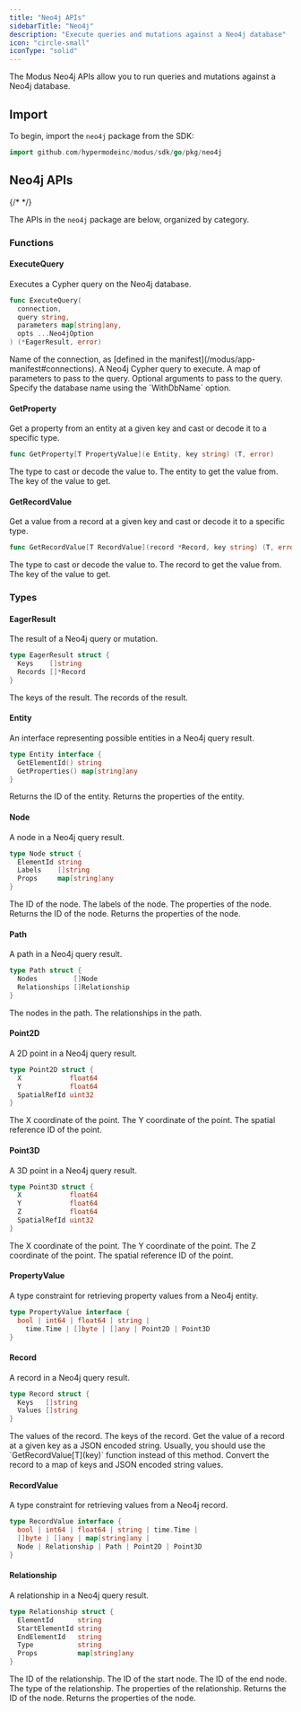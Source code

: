 ```yaml
---
title: "Neo4j APIs"
sidebarTitle: "Neo4j"
description: "Execute queries and mutations against a Neo4j database"
icon: "circle-small"
iconType: "solid"
---
```



<SdkHeader language="Go" feature="Neo4j" />

The Modus Neo4j APIs allow you to run queries and mutations against a Neo4j
database.

## Import

To begin, import the `neo4j` package from the SDK:

```go
import github.com/hypermodeinc/modus/sdk/go/pkg/neo4j
```

## Neo4j APIs

{/* <!-- vale Google.Headings = NO --> */}

The APIs in the `neo4j` package are below, organized by category.

<SdkTip />

### Functions

#### ExecuteQuery

Executes a Cypher query on the Neo4j database.

```go
func ExecuteQuery(
  connection,
  query string,
  parameters map[string]any,
  opts ...Neo4jOption
) (*EagerResult, error)
```

<ResponseField name="connection" type="string" required>
  Name of the connection, as [defined in the
  manifest](/modus/app-manifest#connections).
</ResponseField>

<ResponseField name="query" type="string" required>
  A Neo4j Cypher query to execute.
</ResponseField>

<ResponseField name="parameters" type="map[string]any" required>
  A map of parameters to pass to the query.
</ResponseField>

<ResponseField name="opts" type="Neo4jOption">
  Optional arguments to pass to the query. Specify the database name using the
  `WithDbName` option.
</ResponseField>

#### GetProperty

Get a property from an entity at a given key and cast or decode it to a specific
type.

```go
func GetProperty[T PropertyValue](e Entity, key string) (T, error)
```

<ResponseField name="T" type="PropertyValue" required>
  The type to cast or decode the value to.
</ResponseField>

<ResponseField name="e" type="Entity" required>
  The entity to get the value from.
</ResponseField>

<ResponseField name="key" type="string" required>
  The key of the value to get.
</ResponseField>

#### GetRecordValue

Get a value from a record at a given key and cast or decode it to a specific
type.

```go
func GetRecordValue[T RecordValue](record *Record, key string) (T, error)
```

<ResponseField name="T" type="RecordValue" required>
  The type to cast or decode the value to.
</ResponseField>

<ResponseField name="record" type="*Record" required>
  The record to get the value from.
</ResponseField>

<ResponseField name="key" type="string" required>
  The key of the value to get.
</ResponseField>

### Types

#### EagerResult

The result of a Neo4j query or mutation.

```go
type EagerResult struct {
  Keys    []string
  Records []*Record
}
```

<ResponseField name="Keys" type="[]string">
  The keys of the result.
</ResponseField>

<ResponseField name="Records" type="[]*Record">
  The records of the result.
</ResponseField>

#### Entity

An interface representing possible entities in a Neo4j query result.

```go
type Entity interface {
  GetElementId() string
  GetProperties() map[string]any
}
```

<ResponseField name="GetElementId()" type="method">
  Returns the ID of the entity.
</ResponseField>

<ResponseField name="GetProperties()" type="method">
  Returns the properties of the entity.
</ResponseField>

#### Node

A node in a Neo4j query result.

```go
type Node struct {
  ElementId string
  Labels    []string
  Props     map[string]any
}
```

<ResponseField name="ElementId" type="string">
  The ID of the node.
</ResponseField>

<ResponseField name="Labels" type="[]string">
  The labels of the node.
</ResponseField>

<ResponseField name="Props" type="map[string]any">
  The properties of the node.
</ResponseField>

<ResponseField name="GetElementId()" type="method">
  Returns the ID of the node.
</ResponseField>

<ResponseField name="GetProperties()" type="method">
  Returns the properties of the node.
</ResponseField>

#### Path

A path in a Neo4j query result.

```go
type Path struct {
  Nodes         []Node
  Relationships []Relationship
}
```

<ResponseField name="Nodes" type="[]Node">
  The nodes in the path.
</ResponseField>

<ResponseField name="Relationships" type="[]Relationship">
  The relationships in the path.
</ResponseField>

#### Point2D

A 2D point in a Neo4j query result.

```go
type Point2D struct {
  X            float64
  Y            float64
  SpatialRefId uint32
}
```

<ResponseField name="X" type="float64">
  The X coordinate of the point.
</ResponseField>

<ResponseField name="Y" type="float64">
  The Y coordinate of the point.
</ResponseField>

<ResponseField name="SpatialRefId" type="uint32">
  The spatial reference ID of the point.
</ResponseField>

#### Point3D

A 3D point in a Neo4j query result.

```go
type Point3D struct {
  X            float64
  Y            float64
  Z            float64
  SpatialRefId uint32
}
```

<ResponseField name="X" type="float64">
  The X coordinate of the point.
</ResponseField>

<ResponseField name="Y" type="float64">
  The Y coordinate of the point.
</ResponseField>

<ResponseField name="Z" type="float64">
  The Z coordinate of the point.
</ResponseField>

<ResponseField name="SpatialRefId" type="uint32">
  The spatial reference ID of the point.
</ResponseField>

#### PropertyValue

A type constraint for retrieving property values from a Neo4j entity.

```go
type PropertyValue interface {
  bool | int64 | float64 | string |
    time.Time | []byte | []any | Point2D | Point3D
}
```

#### Record

A record in a Neo4j query result.

```go
type Record struct {
  Keys   []string
  Values []string
}
```

<ResponseField name="Values" type="[]string">
  The values of the record.
</ResponseField>

<ResponseField name="Keys" type="[]string">
  The keys of the record.
</ResponseField>

<ResponseField name="Get(key)" type="method">
  Get the value of a record at a given key as a JSON encoded string.

  <Info>
    Usually, you should use the `GetRecordValue[T](key)` function instead of this method.
  </Info>
</ResponseField>

<ResponseField name="AsMap()" type="method">
  Convert the record to a map of keys and JSON encoded string values.
</ResponseField>

#### RecordValue

A type constraint for retrieving values from a Neo4j record.

```go
type RecordValue interface {
  bool | int64 | float64 | string | time.Time |
  []byte | []any | map[string]any |
  Node | Relationship | Path | Point2D | Point3D
}
```

#### Relationship

A relationship in a Neo4j query result.

```go
type Relationship struct {
  ElementId      string
  StartElementId string
  EndElementId   string
  Type           string
  Props          map[string]any
}
```

<ResponseField name="ElementId" type="string">
  The ID of the relationship.
</ResponseField>

<ResponseField name="StartElementId" type="string">
  The ID of the start node.
</ResponseField>

<ResponseField name="EndElementId" type="string">
  The ID of the end node.
</ResponseField>

<ResponseField name="Type" type="string">
  The type of the relationship.
</ResponseField>

<ResponseField name="Props" type="map[string]any">
  The properties of the relationship.
</ResponseField>

<ResponseField name="GetElementId()" type="method">
  Returns the ID of the node.
</ResponseField>

<ResponseField name="GetProperties()" type="method">
  Returns the properties of the node.
</ResponseField>
